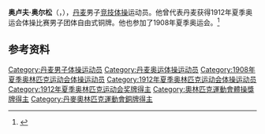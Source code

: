 {{NoteTA|G1=Sports}}
'''奥卢夫·奥尔松'''（{{lang-da|Oluf Olsson}}，{{bd|1873年|5月30日|1947年|6月25日}}），[[丹麦|丹麦]]男子[[竞技体操|竞技体操]]运动员。他曾代表丹麦获得1912年夏季奥运会体操比赛男子团体自由式铜牌。他也参加了1908年夏季奥运会。<ref>{{Cite web|title=Oluf OLSSON|url=https://www.olympic.org/oluf-olsson|accessdate=2021-03-29|work=International Olympic Committee|archive-date=2017-11-17|archive-url=https://web.archive.org/web/20171117180530/https://www.olympic.org/Oluf-Olsson|dead-url=no}}</ref>

== 参考资料 ==
{{reflist}}

{{Authority control}}
{{DEFAULTSORT:Olsson, Oluf}}
[[Category:丹麦男子体操运动员|Category:丹麦男子体操运动员]]
[[Category:丹麦奥运体操运动员|Category:丹麦奥运体操运动员]]
[[Category:1908年夏季奥林匹克运动会体操运动员|Category:1908年夏季奥林匹克运动会体操运动员]]
[[Category:1912年夏季奥林匹克运动会体操运动员|Category:1912年夏季奥林匹克运动会体操运动员]]
[[Category:1912年夏季奥林匹克运动会奖牌得主|Category:1912年夏季奥林匹克运动会奖牌得主]]
[[Category:奧林匹克運動會體操獎牌得主|Category:奧林匹克運動會體操獎牌得主]]
[[Category:丹麥奧林匹克運動會銅牌得主|Category:丹麥奧林匹克運動會銅牌得主]]